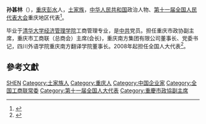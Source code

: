 '''孙甚林'''（{{bd|1951年|8月|}}），[[重庆|重庆]][[彭水|彭水]]人，[[土家族|土家族]]，[[中华人民共和国|中华人民共和国]]政治人物、[[第十一届全国人民代表大会|第十一届全国人民代表大会]]重庆地区代表<ref>{{cite web|author=新华网|title=第十一届全国人大代表|url=http://news.xinhuanet.com/ziliao/2008-03/03/content_7708230.htm?node=36628|publisher=新华网|accessdate=2014-01-07|archive-date=2014-01-10|archive-url=https://web.archive.org/web/20140110211415/http://news.xinhuanet.com/ziliao/2008-03/03/content_7708230.htm?node=36628|dead-url=no}}</ref>。

毕业于[[清华大学经济管理学院|清华大学经济管理学院]]工商管理专业，是[[中共|中共]]党员。担任重庆市政协副主席，重庆市工商联（总商会）主席(会长)，重庆南方集团有限公司董事长、党委书记，四川外语学院重庆南方翻译学院董事长。2008年起担任全国人大代表<ref>{{cite news|title=全国人大代表信息-孙甚林|url=http://210.82.31.1:8084/delegate/viewDelegate.action?dbid=112072|accessdate=2013-04-05|newspaper=全国人大网|archive-url=https://web.archive.org/web/20120305103023/http://www.npc.gov.cn/delegate/viewDelegate.action?dbid=112072|archive-date=2012-03-05|dead-url=yes}}</ref>。

== 參考文獻 ==
{{reflist}}

{{全国人大代表/11/渝}}
{{中华全国工商业联合会第九届执行委员会}}
{{中华全国工商业联合会第十届执行委员会}}
{{中华全国工商业联合会第十一届执行委员会}}

{{Authority control}}
{{DEFAULTSORT:Sun孙}}
[[Category:孙姓|SHEN]]
[[Category:土家族人|Category:土家族人]]
[[Category:重庆人|Category:重庆人]]
[[Category:中国企业家|Category:中国企业家]]
[[Category:全国工商联常委|Category:全国工商联常委]]
[[Category:第十一届全国人大代表|Category:第十一届全国人大代表]]
[[Category:重慶市政協副主席|Category:重慶市政協副主席]]